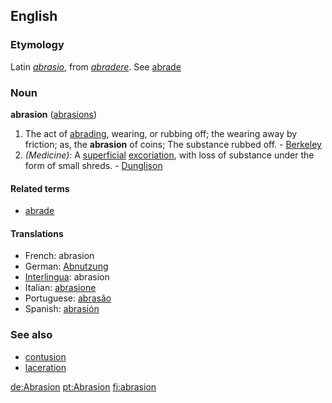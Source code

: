 ==English==
===Etymology===
Latin ''[[abrasio]]'', from ''[[abradere]]''. See [[abrade]]

===Noun===
'''abrasion''' ([[abrasions]])

#The act of [[abrading]], wearing, or rubbing off; the wearing away by friction; as, the '''abrasion''' of coins; The substance rubbed off. - [[Berkeley]]
#''(Medicine):'' A [[superficial]] [[excoriation]], with loss of substance under the form of small shreds. - [[Dunglison]]

====Related terms====
*[[abrade]]

====Translations====
*French: abrasion
*German: [[Abnutzung]]
*[[Interlingua]]: abrasion
*Italian: [[abrasione]]
*Portuguese: [[abrasão]]
*Spanish: [[abrasión]]

===See also===
*[[contusion]]
*[[laceration]]

[[de:Abrasion]]
[[pt:Abrasion]]
[[fi:abrasion]]